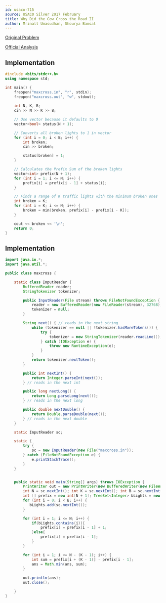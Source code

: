 ```yaml
---
id: usaco-715
source: USACO Silver 2017 February
title: Why Did the Cow Cross the Road II
author: Mrinall Umasudhan, Shourya Bansal
---
```


[Original Problem](http://www.usaco.org/index.php?page=viewproblem2&cpid=715)

[Official Analysis](http://www.usaco.org/current/data/sol_maxcross_silver_feb17.html)

<LanguageSection>
<CPPSection>

## Implementation

```cpp
#include <bits/stdc++.h>
using namespace std;

int main() {
	freopen("maxcross.in", "r", stdin);
	freopen("maxcross.out", "w", stdout);
	
	int N, K, B;
	cin >> N >> K >> B;

	// Use vector because it defaults to 0
	vector<bool> status(N + 1);

	// Converts all broken lights to 1 in vector
	for (int i = 0; i < B; i++) {
		int broken;
		cin >> broken;

		status[broken] = 1;
	}

	// Calculates the Prefix Sum of the broken lights
	vector<int> prefix(N + 1);
	for (int i = 1; i <= N; i++) {
		prefix[i] = prefix[i - 1] + status[i];
	}

	// Finds a range of K traffic lights with the minimum broken ones
	int broken = K;
	for (int i = K; i <= N; i++) {
		broken = min(broken, prefix[i] - prefix[i - K]);
	}

	cout << broken << '\n';
	return 0;
}
```

</CPPSection>
<JavaSection>

## Implementation

```java
import java.io.*;
import java.util.*;

public class maxcross {

	static class InputReader {
		BufferedReader reader;
		StringTokenizer tokenizer;

		public InputReader(File stream) throws FileNotFoundException {
			reader = new BufferedReader(new FileReader(stream), 32768);
			tokenizer = null;
		}

		String next() { // reads in the next string
			while (tokenizer == null || !tokenizer.hasMoreTokens()) {
				try {
					tokenizer = new StringTokenizer(reader.readLine());
				} catch (IOException e) {
					throw new RuntimeException(e);
				}
			}
			return tokenizer.nextToken();
		}

		public int nextInt() {
			return Integer.parseInt(next());
		} // reads in the next int

		public long nextLong() {
			return Long.parseLong(next());
		} // reads in the next long

		public double nextDouble() {
			return Double.parseDouble(next());
		} // reads in the next double
	}

	static InputReader sc;

	static {
		try {
			sc = new InputReader(new File("maxcross.in"));
		} catch (FileNotFoundException e) {
			e.printStackTrace();
		}
	}


	public static void main(String[] args) throws IOException {
		PrintWriter out = new PrintWriter(new BufferedWriter(new FileWriter("maxcross.out")));
		int N = sc.nextInt(); int K = sc.nextInt(); int B = sc.nextInt(); int ans = 1000000000;
		int [] prefix = new int[N + 1]; TreeSet<Integer> bLights = new TreeSet<>();
		for (int i = 0; i < B; i++) {
		   bLights.add(sc.nextInt());
		}

		for (int i = 1; i <= N; i++) {
			if(bLights.contains(i)){
				prefix[i] = prefix[i - 1] + 1;
			}else{
				prefix[i] = prefix[i - 1];
			}
		}

		for (int i = 1; i <= N - (K - 1); i++) {
			int sum = prefix[i + (K - 1)] - prefix[i - 1];
			ans = Math.min(ans, sum);
		}
		
		out.println(ans);
		out.close();

	}
}
```

</JavaSection>
</LanguageSection>

